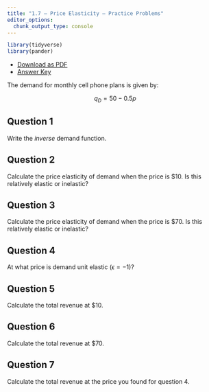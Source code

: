```yaml
---
title: "1.7 — Price Elasticity — Practice Problems"
editor_options: 
  chunk_output_type: console
---
```


```r
library(tidyverse)
library(pander)
```

- [<i class="fas fa-file-pdf"></i> Download as PDF](/practice/1.7-practice.pdf)
- [<i class="fas fa-file-pdf"></i> Answer Key](/practice/1.7-practice-answers.html)

The demand for monthly cell phone plans is given by:

$$q_D =  50-0.5p$$

## Question 1 
Write the *inverse* demand function.

## Question 2 
Calculate the price elasticity of demand when the price is $10. Is this relatively elastic or inelastic?

## Question 3
Calculate the price elasticity of demand when the price is $70. Is this relatively elastic or inelastic?

## Question 4
At what price is demand unit elastic $(\epsilon=-1)$?

## Question 5
Calculate the total revenue at $10.

## Question 6
Calculate the total revenue at $70.

## Question 7
Calculate the total revenue at the price you found for question 4.